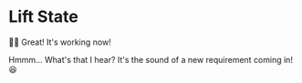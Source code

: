 # Lift State

👨‍💼 Great! It's working now!

Hmmm... What's that I hear? It's the sound of a new requirement coming in! 😆
